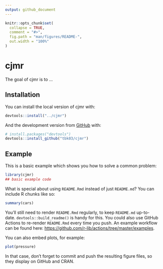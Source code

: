 ```yaml
---
output: github_document
---
```


<!-- README.md is generated from README.Rmd. Please edit that file -->

```r
knitr::opts_chunk$set(
  collapse = TRUE,
  comment = "#>",
  fig.path = "man/figures/README-",
  out.width = "100%"
)
```

# cjmr

<!-- badges: start -->
<!-- badges: end -->

The goal of cjmr is to ...

## Installation

You can install the local version of cjmr with:

``` r
devtools::install("../cjmr")
```

And the development version from [GitHub](https://github.com/) with:

``` r
# install.packages("devtools")
devtools::install_github("tbk03/cjmr")
```
## Example

This is a basic example which shows you how to solve a common problem:

```r
library(cjmr)
## basic example code
```






What is special about using `README.Rmd` instead of just `README.md`? You can include R chunks like so:

```r
summary(cars)
```

You'll still need to render `README.Rmd` regularly, to keep `README.md` up-to-date. `devtools::build_readme()` is handy for this. You could also use GitHub Actions to re-render `README.Rmd` every time you push. An example workflow can be found here: <https://github.com/r-lib/actions/tree/master/examples>.

You can also embed plots, for example:

```r
plot(pressure)
```

In that case, don't forget to commit and push the resulting figure files, so they display on GitHub and CRAN.

